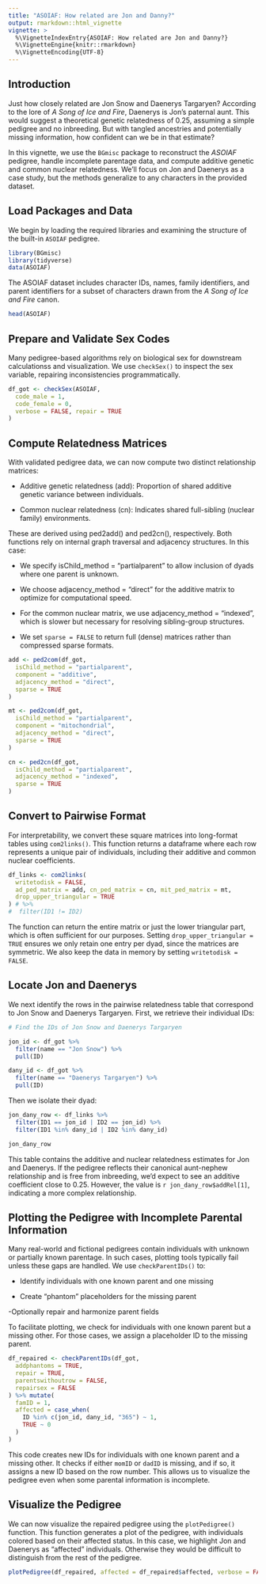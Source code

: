 ```yaml
---
title: "ASOIAF: How related are Jon and Danny?"
output: rmarkdown::html_vignette
vignette: >
  %\VignetteIndexEntry{ASOIAF: How related are Jon and Danny?}
  %\VignetteEngine{knitr::rmarkdown}
  %\VignetteEncoding{UTF-8}
---
```


## Introduction

Just how closely related are Jon Snow and Daenerys Targaryen? According to the lore of *A Song of Ice and Fire*, Daenerys is Jon's paternal aunt. This would suggest a theoretical genetic relatedness of 0.25, assuming a simple pedigree and no inbreeding. But with tangled ancestries and potentially missing information, how confident can we be in that estimate?

In this vignette, we use the `BGmisc` package to reconstruct the *ASOIAF* pedigree, handle incomplete parentage data, and compute additive genetic and common nuclear relatedness. We'll focus on Jon and Daenerys as a case study, but the methods generalize to any characters in the provided dataset.

## Load Packages and Data

We begin by loading the required libraries and examining the structure of the built-in `ASOIAF` pedigree.


```r
library(BGmisc)
library(tidyverse)
data(ASOIAF)
```

The ASOIAF dataset includes character IDs, names, family identifiers, and  parent identifiers for a subset of characters drawn from the *A Song of Ice and Fire* canon.

```r
head(ASOIAF)
```

## Prepare and Validate Sex Codes

Many pedigree-based algorithms rely on  biological sex for downstream calculationss and visualization. We use `checkSex()` to inspect the sex variable, repairing inconsistencies programmatically.


```r
df_got <- checkSex(ASOIAF,
  code_male = 1,
  code_female = 0,
  verbose = FALSE, repair = TRUE
)
```


## Compute Relatedness Matrices

With validated pedigree data, we can now compute two distinct relationship matrices:

- Additive genetic relatedness (add): Proportion of shared additive genetic variance between individuals.

- Common nuclear relatedness (cn): Indicates shared full-sibling (nuclear family) environments.

These are derived using ped2add() and ped2cn(), respectively. Both functions rely on internal graph traversal and adjacency structures. In this case:

- We specify isChild_method = "partialparent" to allow inclusion of dyads where one parent is unknown.

- We choose adjacency_method = "direct" for the additive matrix to optimize for computational speed.

- For the common nuclear matrix, we use adjacency_method = "indexed", which is slower but necessary for resolving sibling-group structures.

- We set `sparse = FALSE` to return full (dense) matrices rather than compressed sparse formats.


```r
add <- ped2com(df_got,
  isChild_method = "partialparent",
  component = "additive",
  adjacency_method = "direct",
  sparse = TRUE
)

mt <- ped2com(df_got,
  isChild_method = "partialparent",
  component = "mitochondrial",
  adjacency_method = "direct",
  sparse = TRUE
)

cn <- ped2cn(df_got,
  isChild_method = "partialparent",
  adjacency_method = "indexed",
  sparse = TRUE
)
```

## Convert to Pairwise Format

For interpretability, we convert these square matrices into long-format tables using `com2links()`. This function returns a dataframe where each row represents a unique pair of individuals, including their additive and common nuclear coefficients. 

```r
df_links <- com2links(
  writetodisk = FALSE,
  ad_ped_matrix = add, cn_ped_matrix = cn, mit_ped_matrix = mt,
  drop_upper_triangular = TRUE
) # %>%
#  filter(ID1 != ID2)
```

The function can return the entire matrix or just the lower triangular part, which is often sufficient for our purposes. Setting `drop_upper_triangular = TRUE` ensures we only retain one entry per dyad, since the matrices are symmetric. We also keep the data in memory by setting `writetodisk = FALSE`.

## Locate Jon and Daenerys

We next identify the rows in the pairwise relatedness table that correspond to Jon Snow and Daenerys Targaryen. First, we retrieve their individual IDs:


```r
# Find the IDs of Jon Snow and Daenerys Targaryen

jon_id <- df_got %>%
  filter(name == "Jon Snow") %>%
  pull(ID)

dany_id <- df_got %>%
  filter(name == "Daenerys Targaryen") %>%
  pull(ID)
```

Then we isolate their dyad:

```r
jon_dany_row <- df_links %>%
  filter(ID1 == jon_id | ID2 == jon_id) %>%
  filter(ID1 %in% dany_id | ID2 %in% dany_id)

jon_dany_row
```

This table contains the additive and nuclear relatedness estimates for Jon and Daenerys. If the pedigree reflects their canonical aunt-nephew relationship and is free from inbreeding, we’d expect to see an additive coefficient close to 0.25. However, the value is `r jon_dany_row$addRel[1]`, indicating a more complex relationship.

## Plotting the Pedigree with Incomplete Parental Information

Many real-world and fictional pedigrees contain individuals with unknown or partially known parentage. In such cases, plotting tools typically fail unless these gaps are handled. We use `checkParentIDs()` to:

- Identify individuals with one known parent and one missing

- Create "phantom" placeholders for the missing parent

-Optionally repair and harmonize parent fields

To facilitate plotting, we check for individuals with one known parent but a missing other. For those cases, we assign a placeholder ID to the missing parent.

```r
df_repaired <- checkParentIDs(df_got,
  addphantoms = TRUE,
  repair = TRUE,
  parentswithoutrow = FALSE,
  repairsex = FALSE
) %>% mutate(
  famID = 1,
  affected = case_when(
    ID %in% c(jon_id, dany_id, "365") ~ 1,
    TRUE ~ 0
  )
)
```

This code creates new IDs for individuals with one known parent and a missing other. It checks if either `momID` or `dadID` is missing, and if so, it assigns a new ID based on the row number. This allows us to visualize the pedigree even when some parental information is incomplete.



## Visualize the Pedigree

We can now visualize the repaired pedigree using the `plotPedigree()` function. This function generates a plot of the pedigree, with individuals colored based on their affected status. In this case, we highlight Jon and Daenerys as "affected" individuals. Otherwise they would be difficult to distinguish from the rest of the pedigree.

```r
plotPedigree(df_repaired, affected = df_repaired$affected, verbose = FALSE)
```

